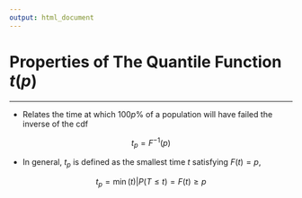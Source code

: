 ---
output: html_document
---

# Properties of The Quantile Function $t(p)$

<hr/>

- Relates the time at which $100p\%$ of a population will have failed <focus>the inverse of the cdf</focus> 

$$t_{p}=F^{-1}(p)$$

- In general, $t_{p}$ is defined as the <red>smallest</red> time $t$ satisfying $F(t)=p$, 

$$t_{p}=\min(t)|P(T\le t)=F(t)\ge p$$ 

